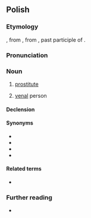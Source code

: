 {{also|prostitutka|prostytutką|проститутка}}
==Polish==

===Etymology===
{{bor+|pl|en|prostitute}}, from {{der|pl|fr|prostituée}}, from {{der|pl|la|prōstitūtus}}, past participle of {{m|la|prōstituō}}.

===Pronunciation===
{{pl-p|a=Pl-prostytutka.ogg}}

===Noun===
{{pl-noun|f}}

# [[prostitute]]
# {{lb|pl|colloquial|derogatory|figuratively}} [[venal]] person

====Declension====
{{pl-decl-noun-f}}

====Synonyms====
* {{l|pl|dziwka}}
* {{l|pl|kurwa}}
* {{l|pl|ladacznica}}
* {{l|pl|lafirynda}}

====Related terms====
* {{l|pl|prostytucja}}

===Further reading===
* {{R:PWN}}

{{C|pl|Female occupations|Prostitution}}